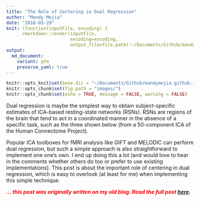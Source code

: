 ```yaml
---
title: "The Role of Centering in Dual Regression"
author: "Mandy Mejia"
date: "2018-03-29"
knit: (function(inputFile, encoding) { 
      rmarkdown::render(inputFile,
                        encoding=encoding, 
                        output_file=file.path('~/Documents/Github/mandymejia.github.io/_posts/', '2018-03-29-DualRegression.md')) })
output:
  md_document:
    variant: gfm
    preserve_yaml: true
---
```


```r
knitr::opts_knit$set(base.dir = "~/Documents/Github/mandymejia.github.io/", base.url = "/")
knitr::opts_chunk$set(fig.path = "images/")
knitr::opts_chunk$set(echo = TRUE, message = FALSE, warning = FALSE)
```

Dual regression is maybe the simplest way to obtain subject-specific estimates of ICA-based resting-state networks (RSNs). RSNs are regions of the brain that tend to act in a coordinated manner in the absence of a specific task, such as the three shown below (from a 50-component ICA of the Human Connectome Project).

Popular ICA toolboxes for fMRI analysis like GIFT and MELODIC can perform dual regression, but such a simple approach is also straightforward to implement one one's own. I end up doing this a lot (and would love to hear in the comments whether others do too or prefer to use existing implementations). This post is about the important role of centering in dual regression, which is easy to overlook (at least for me) when implementing this simple technique.

<span style="color:red"> ***... this post was originally written on my old blog.  Read the full post [here](https://mandymejia.wordpress.com/2018/03/29/the-role-of-centering-in-dual-regression/). *** </span>
